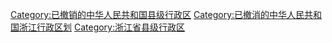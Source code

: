 [[Category:已撤销的中华人民共和国县级行政区|Category:已撤销的中华人民共和国县级行政区]]
[[Category:已撤消的中华人民共和国浙江行政区划|Category:已撤消的中华人民共和国浙江行政区划]]
[[Category:浙江省县级行政区|Category:浙江省县级行政区]]